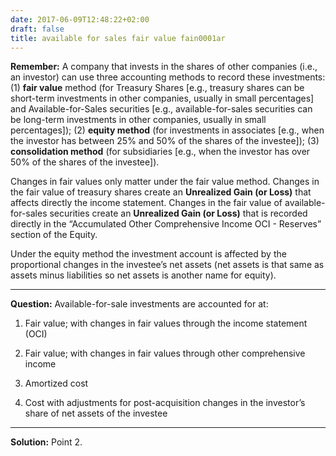 ```yaml
---
date: 2017-06-09T12:48:22+02:00
draft: false
title: available for sales fair value fain0001ar
---
```


**Remember:**
A company that invests in the shares of other companies (i.e., an investor) can use three accounting methods to record these investments: (1) **fair value** method (for Treasury Shares [e.g., treasury shares can be short-term investments in other companies, usually in small percentages] and Available-for-Sales securities [e.g., available-for-sales securities can be long-term investments in other companies, usually in small percentages]); (2) **equity method** (for investments in associates [e.g., when the investor has between 25% and 50% of the shares of the investee]); (3) **consolidation method** (for subsidiaries [e.g., when the investor has over 50% of the shares of the investee]).

Changes in fair values only matter under the fair value method. Changes in the fair value of treasury shares create an **Unrealized Gain (or Loss)** that affects directly the income statement. Changes in the fair value of available-for-sales securities create an **Unrealized Gain (or Loss)** that is recorded directly in the "Accumulated Other Comprehensive Income OCI - Reserves" section of the Equity.

Under the equity method the investment account is affected by the proportional changes in the investee's net assets (net assets is that same as assets minus liabilities so net assets is another name for equity).

***

**Question:**
Available-for-sale investments are accounted for at:

1. Fair value; with changes in fair values through the income statement (OCI)

2. Fair value; with changes in fair values through other comprehensive income

3. Amortized cost 

4. Cost with adjustments for post-acquisition changes in the investor’s share of net assets of the investee


***

**Solution:**
Point 2.